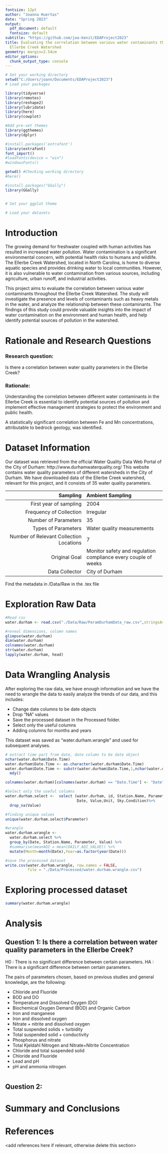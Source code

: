 ```yaml
---
fontsize: 12pt
author: "Joanna Huertas"
date: "Spring 2023"
output:
  pdf_document: default
  fontsize: default
subtitle: "https://github.com/joa-kenit/EDAProject2023"
title: Evaluating the correlation between various water contaminants throughout the
  Ellerbe Creek Watershed
geometry: margin=2.54cm
editor_options: 
  chunk_output_type: console
---
```


\newpage
\tableofcontents
\newpage
\listoftables 
\newpage
\listoffigures 
\newpage

```r
# Set your working directory
setwd("C:/Users/joann/Documents/EDAProject2023")
# Load your packages

library(tidyverse)
library(remotes)
library(reshape2)
library(lubridate) 
library(here) 
library(cowplot) 

#Add pre-set themes
library(ggthemes)
library(dplyr)

#install.packages('extrafont')
library(extrafont)
font_import()
#loadfonts(device = "win")
#windowsFonts()

getwd() #Checking working directory
#here()

#install.packages("GGally")
library(GGally)


# Set your ggplot theme

# Load your datasets

```


# Introduction
The growing demand for freshwater coupled with human activities has resulted in increased water pollution. Water contamination is a significant environmental concern, with potential health risks to humans and wildlife. The Ellerbe Creek Watershed, located in North Carolina, is home to diverse aquatic species and provides drinking water to local communities. However, it is also vulnerable to water contamination from various sources, including agriculture, urban runoff, and industrial activities.

This project aims to evaluate the correlation between various water contaminants throughout the Ellerbe Creek Watershed. The study will investigate the presence and levels of contaminants such as heavy metals in the water, and analyze the relationship between these contaminants. The findings of this study could provide valuable insights into the impact of water contamination on the environment and human health, and help identify potential sources of pollution in the watershed.
\newpage

# Rationale and Research Questions
### Research question:
Is there a correlation between water quality parameters in the Ellerbe Creek?

### Rationale:
Understanding the correlation between different water contaminants in the Ellerbe Creek is essential to identify potential sources of pollution and implement effective management strategies to protect the environment and public health.

 A statistically significant correlation between Fe and Mn concentrations, attributable to bedrock geology, was identified.
\newpage

# Dataset Information

Our dataset was retrieved from the official Water Quality Data Web Portal of the City of Durham: http://www.durhamwaterquality.org/ 
This website contains water quality parameters of different watersheds in the City of Durham.
We have downloaded data of the Ellerbe Creek watershed, relevant for this project, and it consists of 35 water quality parameters. 

| Sampling | Ambient Sampling |
|------:|:------|
| First year of sampling    |2004|
|Frequency of Collection   |    Irregular  |
|Number of Parameters  |35|
|Types of Parameters  |Water quality measurements|
|Number of Relevant Collection Locations  |7|
|Original Goal  |Monitor safety and regulation compliance every couple of weeks|
|Data Collector  |City of Durham|

Find the metadata in /Data/Raw in the .tex file

\newpage

# Exploration Raw Data

```r
#Read csv
water.durham <- read.csv("./Data/Raw/ParamDurhamData_raw.csv",stringsAsFactors = TRUE)

#reveal dimensions, column names
glimpse(water.durham)
dim(water.durham)
colnames(water.durham)
str(water.durham)
lapply(water.durham, head)

```
\newpage

# Data Wrangling Analysis
After exploring the raw data, we have enough information and we have the need to wrangle the data to easily analyze the trends of our data, and this includes:

* Change date columns to be date objects
* Drop “NA” values
* Save the processed dataset in the Processed folder. 
* Select only the useful columns
* Adding columns for months and years

This dataset was saved as “water.durham.wrangle” and used for subsequent analyses. 
\newpage
```r
# extract time part from date, date column to be date object
nchar(water.durham$Date.Time)
water.durham$Date.Time <- as.character(water.durham$Date.Time)
water.durham$Date.Time <- substr(water.durham$Date.Time,1,nchar(water.durham$Date.Time)-5)%>%
  mdy()

colnames(water.durham)[colnames(water.durham) == "Date.Time"] <- "Date"

#Select only the useful columns
water.durham.select <-  select (water.durham, id, Station.Name, Parameter, 
                                Date, Value,Unit, Sky.Condition)%>%
  drop_na(Value)

#finding unique values
unique(water.durham.select$Parameter)

#wrangle
water.durham.wrangle <- 
  water.durham.select %>%
  group_by(Date, Station.Name, Parameter, Value) %>%
  #summarise(meanAQI = mean(DAILY_AQI_VALUE)) %>%
  mutate(Month=month(Date),Year=as.factor(year(Date)))

#save the processed dataset
write.csv(water.durham.wrangle, row.names = FALSE, 
          file = "./Data/Processed/water.durham.wrangle.csv")
```

\newpage
# Exploring processed dataset
```r
summary(water.durham.wrangle)

```

\newpage
# Analysis
## Question 1: Is there a correlation between water quality parameters in the Ellerbe Creek?
H0 : There is no significant difference between certain parameters.
HA : There is a significant difference between certain parameters.

The pairs of parameters chosen, based on previous studies and general knowledge, are
the following:

* Chloride and Fluoride
* BOD and DO
* Temperature and Dissolved Oxygen (DO)
* Biochemical Oxygen Demand (BOD) and Organic Carbon
* Iron and manganese
* Iron and dissolved oxygen
* Nitrate + nitrite and dissolved oxygen
* Total suspended solids + turbidity
* Total suspended solid + conductivity
* Phosphorus and nitrate
* Total Kjeldahl Nitrogen and Nitrate+Nitrite Concentration
* Chloride and total suspended solid
* Chloride and Fluoride
* Lead and pH
* pH and ammonia nitrogen

```r





```


## Question 2: 




\newpage

# Summary and Conclusions


\newpage

# References
<add references here if relevant, otherwise delete this section> 
